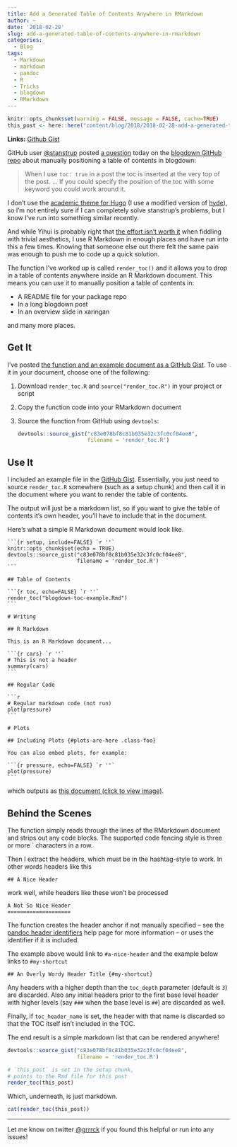 ```yaml
---
title: Add a Generated Table of Contents Anywhere in RMarkdown
author: ~
date: '2018-02-28'
slug: add-a-generated-table-of-contents-anywhere-in-rmarkdown
categories:
  - Blog
tags:
  - Markdown
  - markdown
  - pandoc
  - R
  - Tricks
  - blogdown
  - RMarkdown
---
```


```r
knitr::opts_chunk$set(warning = FALSE, message = FALSE, cache=TRUE)
this_post <- here::here("content/blog/2018/2018-02-28-add-a-generated-table-of-contents-anywhere-in-rmarkdown.Rmd")
```

<!-- Links -->
[render-toc-gist]: https://gist.github.com/gadenbuie/c83e078bf8c81b035e32c3fc0cf04ee8
[blogdown-gh]: https://github.com/rstudio/blogdown
[blogdown-issue]: https://github.com/rstudio/blogdown/issues/267
[stanstrup-gh]: https://github.com/stanstrup
[hugo-academic]: https://github.com/gcushen/hugo-academic
[my-theme]: https://github.com/gadenbuie/hyde

**Links:** [Github Gist][render-toc-gist]

GitHub user [\@stanstrup][stanstrup-gh] posted [a question][blogdown-issue] today on the [blogdown GitHub repo][blogdown-gh] about manually positioning a table of contents in blogdown:

> When I use `toc: true` in a post the toc is inserted at the very top of the post.
> ... If you could specify the position of the toc with some keyword you could work around it.

I don't use the [academic theme for Hugo][hugo-academic] (I use a modified version of [hyde][my-theme]), so I'm not entirely sure if I can completely solve stanstrup's problems, but I know I've run into something similar recently.

And while Yihui is probably right that [the effort isn't worth it](https://github.com/rstudio/blogdown/issues/267#issuecomment-369272039) when fiddling with trivial aesthetics, I use R Markdown in enough places and have run into this a few times.
Knowing that someone else out there felt the same pain was enough to push me to code up a quick solution.

The function I've worked up is called `render_toc()` and it allows you to drop in a table of contents anywhere inside an R Markdown document.
This means you can use it to manually position a table of contents in:

- A README file for your package repo
- In a long blogdown post
- In an overview slide in xaringan

and many more places.

## Get It

I've posted [the function and an example document as a GitHub Gist][render-toc-gist].
To use it in your document, choose one of the following:

1. Download `render_toc.R` and `source("render_toc.R")` in your project or script

2. Copy the function code into your RMarkdown document

3. Source the function from GitHub using `devtools`:

    ```r
    devtools::source_gist("c83e078bf8c81b035e32c3fc0cf04ee8", 
                          filename = 'render_toc.R')
    ```
    
## Use It

I included an example file in the [GitHub Gist][render-toc-gist].
Essentially, you just need to source `render_toc.R` somewhere (such as a setup chunk) and then call it in the document where you want to render the table of contents.

The output will just be a markdown list, so if you want to give the table of contents it's own header, you'll have to include that in the document.

Here's what a simple R Markdown document would look like.

````
```{r setup, include=FALSE} `r ''`
knitr::opts_chunk$set(echo = TRUE)
devtools::source_gist("c83e078bf8c81b035e32c3fc0cf04ee8", 
                      filename = 'render_toc.R')
```

## Table of Contents

```{r toc, echo=FALSE} `r ''`
render_toc("blogdown-toc-example.Rmd")
```

# Writing

## R Markdown

This is an R Markdown document...

```{r cars} `r ''`
# This is not a header
summary(cars)
```

## Regular Code

```r
# Regular markdown code (not run)
plot(pressure)
```

# Plots

## Including Plots {#plots-are-here .class-foo}

You can also embed plots, for example:

```{r pressure, echo=FALSE} `r ''`
plot(pressure)
```
````

which outputs as 
<a href="/images/2018/2018-02-28-blogdown-toc-example.png" data-featherlight="image">this document (click to view image)</a>.

## Behind the Scenes

The function simply reads through the lines of the RMarkdown document and strips out any code blocks.
The supported code fencing style is three or more &grave; characters in a row.

Then I extract the headers, which must be in the hashtag-style to work.
In other words headers like this

```
## A Nice Header
```

work well, while headers like these won't be processed

```
A Not So Nice Header
====================
```

The function creates the header anchor if not manually specified -- see the [pandoc header identifiers](http://pandoc.org/MANUAL.html#header-identifiers) help page for more information -- or uses the identifier if it is included.

The example above would link to `#a-nice-header` and the example below links to `#my-shortcut`

```
## An Overly Wordy Header Title {#my-shortcut}
```

Any headers with a higher depth than the `toc_depth` parameter (default is `3`) are discarded.
Also any initial headers prior to the first base level header with higher levels (say `###` when the base level is `##`) are discarded as well.

Finally, if `toc_header_name` is set, the header with that name is discarded so that the TOC itself isn't included in the TOC.

The end result is a simple markdown list that can be rendered anywhere!

```r
devtools::source_gist("c83e078bf8c81b035e32c3fc0cf04ee8", 
                      filename = 'render_toc.R')

# `this_post` is set in the setup chunk, 
# points to the Rmd file for this post
render_toc(this_post)
```

Which, underneath, is just markdown.

```r
cat(render_toc(this_post))
```

---

Let me know on twitter [\@grrrck](https://twitter.com/grrrck) if you found this helpful or run into any issues!